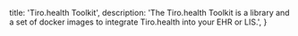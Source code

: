   title: 'Tiro.health Toolkit',
  description:
    'The Tiro.health Toolkit is a library and a set of docker images to integrate Tiro.health into your EHR or LIS.',
}
